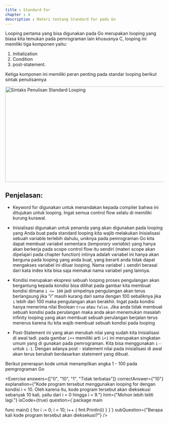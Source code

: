 ```yaml
---
title : Standard For
chapter : 4
description : Materi tentang Standard For pada Go
---
```


Looping pertama yang bisa digunakan pada Go merupakan looping 
yang biasa kita temukan pada pemrograman lain khususnya C, looping ini 
memiliki tiga komponen yaitu:

1. Initialization
2. Condition
3. post-statement.

Ketiga komponen ini memiliki peran penting pada standar looping berikut 
sintak penulisannya

<Image
  src="/content/bab-4/bab-4-2.png"
  width="618"
  height="304"
  alt="Sintaks Penulisan Standard Looping"
/>

## Penjelasan:
- Keyword for digunakan untuk menandakan kepada compiler bahwa ini 
ditujukan untuk looping. Ingat semua control flow selalu di memiliki 
kurung kurawal.

- Inisialisasi digunakan untuk penanda yang akan digunakan pada 
looping yang Anda buat pada standard looping kita wajib melakukan 
Inisialisasi sebuah variable terlebih dahulu, uniknya pada 
pemrograman Go kita dapat membuat variabel sementara 
(_temporary variable_) yang hanya akan berkerja pada scope control flow 
itu sendiri (materi scope akan dipelajari pada chapter function) intinya 
adalah variabel ini hanya akan berguna pada looping yang anda buat, 
yang berarti anda tidak dapat mengakses variabel ini diluar looping. 
Nama variabel `i` sendiri berasal dari kata index kita bisa saja memakai 
nama variabel yang lainnya.

- Kondisi merupakan ekspresi sebuah looping proses pengulangan akan 
bergantung kepada kondisi bisa dilihat pada gambar kita membuat 
kondisi dimana `i <= 100` jadi simpelnya pengulangan akan terus 
berlangsung jika ”i” masih kurang dari sama dengan 100 sebaliknya jika
`i` lebih dari 100 maka pengulangan akan berakhir. Ingat pada kondisi 
hanya menerima nilai Boolean `true` atau `false`. Jika anda tidak membuat 
sebuah kondisi pada perulangan maka anda akan menemukan 
masalah infinity looping yang akan membuat sebuah perulangan 
berjalan terus menerus karena itu kita wajib membuat sebuah kondisi 
pada looping

- Post-Statement ini yang akan merubah nilai yang sudah kita 
Inisialisasi di awal tadi. pada gambar `i++` memiliki arti `i+1` ini 
merupakan singkatan umum yang di gunakan pada pemrograman. 
Kita bisa menggunakan `i--` untuk `i-1`. Dengan adanya post - statement nilai pada inisialisasi di awal akan terus berubah 
berdasarkan statement yang dibuat.

Berikut penerapan kode untuk menampilkan angka 1 - 100 pada pemgrograman Go

<Compiler src="https://goplay.tools/snippet/xXet6FT10G1"/>

<Exercise 
  answers={["0", "10", "1", "Tidak terbatas"]}
  correctAnswer={"10"}
  explanation={"Kode program tersebut menggunakan looping for dengan kondisi i < 10. Oleh karena itu, kode program tersebut akan dieksekusi sebanyak 10 kali, yaitu dari i = 0 hingga i = 9."}
  hint={"Mohon lebih teliti lagi."}
  isCode={true}
  question={`package main

func main() {
  for i := 0; i < 10; i++ {
    fmt.Println(i)
  }
}`}
subQuestion={"Berapa kali kode program tersebut akan dieksekusi?"}
/>
